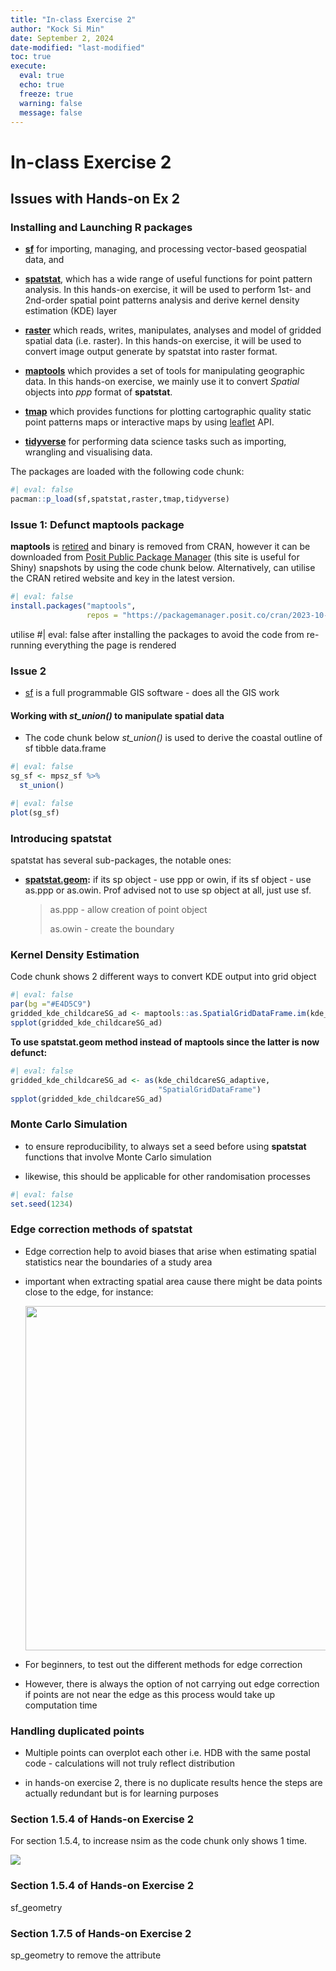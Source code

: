 ```yaml
---
title: "In-class Exercise 2"
author: "Kock Si Min"
date: September 2, 2024
date-modified: "last-modified"
toc: true
execute:
  eval: true
  echo: true
  freeze: true
  warning: false
  message: false
---
```


# In-class Exercise 2

## Issues with Hands-on Ex 2

### Installing and Launching R packages

-   [**sf**](https://r-spatial.github.io/sf/) for importing, managing, and processing vector-based geospatial data, and

-   [**spatstat**](https://spatstat.org/), which has a wide range of useful functions for point pattern analysis. In this hands-on exercise, it will be used to perform 1st- and 2nd-order spatial point patterns analysis and derive kernel density estimation (KDE) layer

-   [**raster**](https://cran.r-project.org/web/packages/raster/) which reads, writes, manipulates, analyses and model of gridded spatial data (i.e. raster). In this hands-on exercise, it will be used to convert image output generate by spatstat into raster format.

-   [**maptools**](https://cran.r-project.org/web/packages/maptools/index.html) which provides a set of tools for manipulating geographic data. In this hands-on exercise, we mainly use it to convert *Spatial* objects into *ppp* format of **spatstat**.

-   [**tmap**](https://cran.r-project.org/web/packages/tmap/index.html) which provides functions for plotting cartographic quality static point patterns maps or interactive maps by using [leaflet](https://leafletjs.com/) API.

-   [**tidyverse**](https://www.tidyverse.org/) for performing data science tasks such as importing, wrangling and visualising data.

The packages are loaded with the following code chunk:

```r
#| eval: false
pacman::p_load(sf,spatstat,raster,tmap,tidyverse)
```

### Issue 1: Defunct maptools package

::: callout-tip
**maptools** is [retired](https://cran.r-project.org/src/contrib/Archive/maptools/) and binary is removed from CRAN, however it can be downloaded from [Posit Public Package Manager](https://posit.co/products/cloud/public-package-manager/) (this site is useful for Shiny) snapshots by using the code chunk below. Alternatively, can utilise the CRAN retired website and key in the latest version.

```r
#| eval: false
install.packages("maptools",
                 repos = "https://packagemanager.posit.co/cran/2023-10-13")
```
:::

::: callout-tip
utilise #\| eval: false after installing the packages to avoid the code from re-running everything the page is rendered
:::

### Issue 2

-   [sf](https://r-spatial.github.io/sf/index.html) is a full programmable GIS software - does all the GIS work

#### Working with *st_union()* to manipulate spatial data

-   The code chunk below *st_union()* is used to derive the coastal outline of sf tibble data.frame

```r
#| eval: false
sg_sf <- mpsz_sf %>%
  st_union()
```

```r
#| eval: false
plot(sg_sf)
```

### Introducing spatstat

spatstat has several sub-packages, the notable ones:

-   [**spatstat.geom**](https://cran.r-project.org/web/packages/spatstat.geom/spatstat.geom.pdf)**:** if its sp object - use ppp or owin, if its sf object - use as.ppp or as.owin. Prof advised not to use sp object at all, just use sf.

    > as.ppp - allow creation of point object
    >
    > as.owin - create the boundary

### Kernel Density Estimation

Code chunk shows 2 different ways to convert KDE output into grid object

```r
#| eval: false
par(bg ="#E4D5C9")
gridded_kde_childcareSG_ad <- maptools::as.SpatialGridDataFrame.im(kde_childcareSG_adaptive)
spplot(gridded_kde_childcareSG_ad)
```

**To use spatstat.geom method instead of maptools since the latter is now defunct:**

```r
#| eval: false
gridded_kde_childcareSG_ad <- as(kde_childcareSG_adaptive,
                                 "SpatialGridDataFrame")
spplot(gridded_kde_childcareSG_ad)
```

### Monte Carlo Simulation

-   to ensure reproducibility, to always set a seed before using **spatstat** functions that involve Monte Carlo simulation

-   likewise, this should be applicable for other randomisation processes

```r
#| eval: false
set.seed(1234)
```

### Edge correction methods of spatstat

-   Edge correction help to avoid biases that arise when estimating spatial statistics near the boundaries of a study area

-   important when extracting spatial area cause there might be data points close to the edge, for instance:

    ![](images/clipboard-438778330.png){width="551"}

-   For beginners, to test out the different methods for edge correction

-   However, there is always the option of not carrying out edge correction if points are not near the edge as this process would take up computation time

### Handling duplicated points

-   Multiple points can overplot each other i.e. HDB with the same postal code - calculations will not truly reflect distribution

-   in hands-on exercise 2, there is no duplicate results hence the steps are actually redundant but is for learning purposes

### Section 1.5.4 of Hands-on Exercise 2

For section 1.5.4, to increase nsim as the code chunk only shows 1 time.

![](images/clipboard-1659160607.png)

### Section 1.5.4 of Hands-on Exercise 2

sf_geometry

### Section 1.7.5 of Hands-on Exercise 2

sp_geometry to remove the attribute
